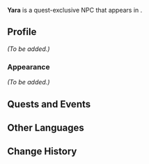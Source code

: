 {{Meta
<!-- Remove this template after adding the missing info -->
|missing_NPC_profile  = yes
}}
{{Character Infobox
|type             = Quest NPC
|image            = NPC Yara.png
|region           = Sumeru
|location         = Sumeru

|ancestry         = <!-- Clan/family -->
|father           = 
|mother           = Asha
|spouse           = 
|sibling          = 
|child            = 
|relative         = 

|voiceEN          = 
|voiceCN          = 
|voiceJP          = 
}}
'''Yara''' is a quest-exclusive NPC that appears in {{Quest|The Start of Contamination}}.

==Profile==
<!-- Detailed story/lore information goes here. -->
''(To be added.)''

===Appearance===
<!-- Keep appearance section short and concise. Limit to 2 paragraphs with 3-4 sentences each. -->
''(To be added.)''

==Quests and Events==
{{Quests and Events}}
<!--
==Trivia==
* 
-->
==Other Languages==
{{Other Languages
|default_hidden = 1
|en      = Yara
|zhs     = 亚拉
|zhs_rm  = Yàlā
|zht     = 亞拉
|zht_rm  = Yàlā
|ja      = ヤラ
|ja_rm   = Yara
|ko      = 야라
|es      = Yara
|fr      = Yara
|ru      = Яра
|th      = Yara
|vi      = Yara
|de      = Yara
|id      = Yara
|pt      = Yara
|tr      = Yara
|it      = Yara
}}

==Change History==
{{Change History|3.0}}
<!--
==References==
{{Reflist}}
-->
